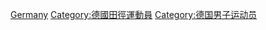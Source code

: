 [[Category:各国男子田径运动员|Germany]]
[[Category:德國田徑運動員|Category:德國田徑運動員]]
[[Category:德国男子运动员|Category:德国男子运动员]]